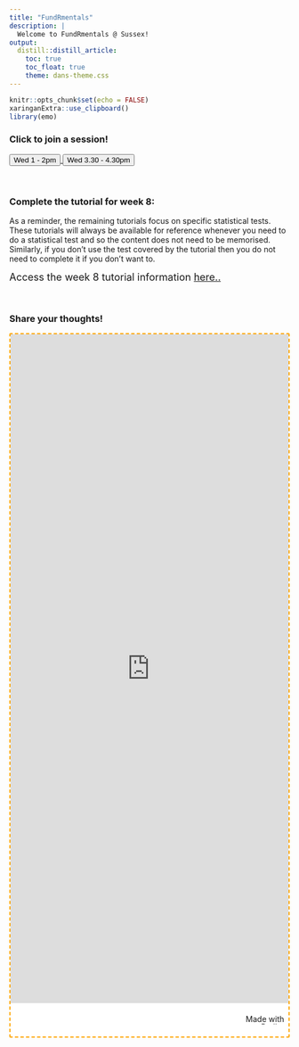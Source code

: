 ```yaml
---
title: "FundRmentals"
description: |
  Welcome to FundRmentals @ Sussex!
output:
  distill::distill_article:
    toc: true
    toc_float: true
    theme: dans-theme.css
---
```


```r
knitr::opts_chunk$set(echo = FALSE)
xaringanExtra::use_clipboard()
library(emo)
```


### Click to join a session! 

<div class="button-box col-lg-12">

<a href="https://universityofsussex.zoom.us/j/91325406386" target=”_blank”>
<button class="button1">Wed 1 - 2pm</button>
</a>
<a href="https://universityofsussex.zoom.us/j/93345799778" target=”_blank”>
<button class="button2">Wed 3.30 - 4.30pm</button>
</a>

</div>

<br>

### Complete the tutorial for week 8:

As a reminder, the remaining tutorials focus on specific statistical tests. These tutorials will always be available for reference whenever you need to do a statistical test and so the content does not need to be memorised. Similarly, if you don't use the test covered by the tutorial then you do not need to complete it if you don't want to. 

:::ojtask

<font size="+1">Access the week 8 tutorial information [here..](https://fundrmentals.netlify.app/week_08.html#complete-the-tutorial-for-next-week)</font>

:::





<br>


### Share your thoughts! 



::: {.padlet-embed style="border: dashed 2px orange; rgba(0,0,0,0.1);border-radius:2px;box-sizing:border-box;overflow:hidden;position:relative;width:100%;background:white"}
<p style="padding:0;margin:0">

<iframe src="https://uofsussex.padlet.org/embed/6r6dvmf0zogksalf" frameborder="0" allow="camera;microphone;geolocation" style="width:100%;height:1200px;display:block;padding:0;margin:0">

</iframe>

</p>

::: {style="padding:8px;text-align:right;margin:0;"}
<a href="https://padlet.com?ref=embed" style="padding:0;margin:0;border:none;display:block;line-height:1;height:16px" target="_blank"><img src="https://padlet.net/embeds/made_with_padlet.png" alt="Made with Padlet" width="86" height="16" style="padding:0;margin:0;background:none;border:none;display:inline;box-shadow:none"/></a>
:::
:::





<br>







